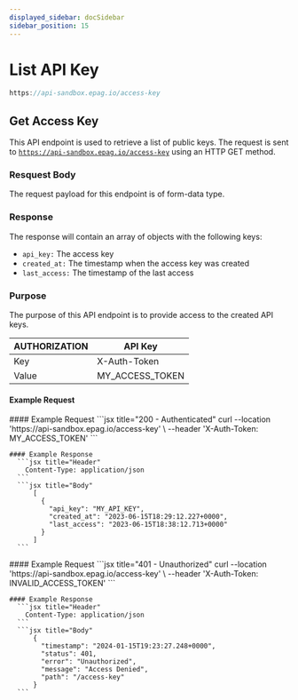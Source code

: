 ```yaml
---
displayed_sidebar: docSidebar
sidebar_position: 15
---
```



# List API Key

```jsx
https://api-sandbox.epag.io/access-key
```

## Get Access Key

This API endpoint is used to retrieve a list of public keys. The request is sent to <code>https://api-sandbox.epag.io/access-key</code> using an HTTP GET method.

### Resquest Body

The request payload for this endpoint is of form-data type.

### Response

The response will contain an array of objects with the following keys:

- <code>api_key:</code> The access key
- <code>created_at:</code> The timestamp when the access key was created
- <code>last_access:</code> The timestamp of the last access

### Purpose

The purpose of this API endpoint is to provide access to the created API keys.

| AUTHORIZATION | API Key         | 
| ------------- | --------------- |
| Key           | X-Auth-Token    |
| Value         | MY_ACCESS_TOKEN |

#### Example Request

<Tabs>
  <TabItem value="success" label="200 - Success" default>
    #### Example Request
      ```jsx title="200 - Authenticated"
        curl --location 'https://api-sandbox.epag.io/access-key' \
        --header 'X-Auth-Token: MY_ACCESS_TOKEN'
      ```
    
    #### Example Response
      ```jsx title="Header"
        Content-Type: application/json
      ``` 
      ```jsx title="Body"
          [
            {
              "api_key": "MY_API_KEY",
              "created_at": "2023-06-15T18:29:12.227+0000",
              "last_access": "2023-06-15T18:38:12.713+0000"
            }
          ]
      ```      
  </TabItem>
  <TabItem value="unauthorized" label="401 - Unauthorized">
    #### Example Request
      ```jsx title="401 - Unauthorized"
        curl --location 'https://api-sandbox.epag.io/access-key' \
        --header 'X-Auth-Token: INVALID_ACCESS_TOKEN'
      ```
    
    #### Example Response
      ```jsx title="Header"
        Content-Type: application/json
      ```  
      ```jsx title="Body"
          {
            "timestamp": "2024-01-15T19:23:27.248+0000",
            "status": 401,
            "error": "Unauthorized",
            "message": "Access Denied",
            "path": "/access-key"
          }
      ```
  </TabItem>
</Tabs>

